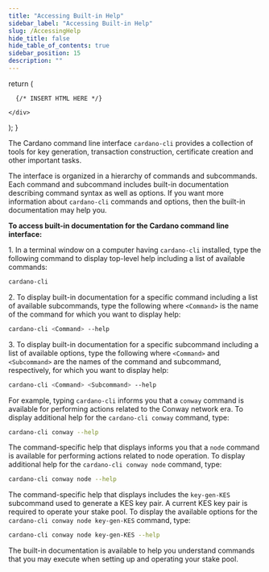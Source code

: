 ```yaml
---
title: "Accessing Built-in Help"
sidebar_label: "Accessing Built-in Help"
slug: /AccessingHelp
hide_title: false
hide_table_of_contents: true
sidebar_position: 15
description: ""
---
```



  return (
    <div>

      {/* INSERT HTML HERE */}

    </div>
  );
}

<!-- <HTMLContent /> -->

The Cardano command line interface `cardano-cli` provides a collection of tools for key generation, transaction construction, certificate creation and other important tasks.

The interface is organized in a hierarchy of commands and subcommands. Each command and subcommand includes built-in documentation describing command syntax as well as options. If you want more information about `cardano-cli` commands and options, then the built-in documentation may help you.

**To access built-in documentation for the Cardano command line interface:**

1\. In a terminal window on a computer having `cardano-cli` installed, type the following command to display top-level help including a list of available commands:
```bash
cardano-cli
```

2\. To display built-in documentation for a specific command including a list of available subcommands, type the following where `<Command>` is the name of the command for which you want to display help:
```bash
cardano-cli <Command> --help
```

3\. To display built-in documentation for a specific subcommand including a list of available options, type the following where `<Command>` and `<Subcommand>` are the names of the command and subcommand, respectively, for which you want to display help:
```bash
cardano-cli <Command> <Subcommand> --help
```

For example, typing `cardano-cli` informs you that a `conway` command is available for performing actions related to the Conway network era. To display additional help for the `cardano-cli conway` command, type:

```bash
cardano-cli conway --help
```

The command-specific help that displays informs you that a `node` command is available for performing actions related to node operation. To display additional help for the `cardano-cli conway node` command, type:

```bash
cardano-cli conway node --help
```

The command-specific help that displays includes the `key-gen-KES` subcommand used to generate a KES key pair. A current KES key pair is required to operate your stake pool. To display the available options for the `cardano-cli conway node key-gen-KES` command, type:

```bash
cardano-cli conway node key-gen-KES --help
```

The built-in documentation is available to help you understand commands that you may execute when setting up and operating your stake pool.

